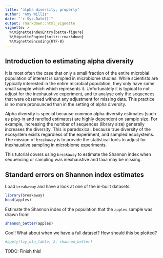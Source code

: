 ```yaml
---
title: "alpha diversity, properly"
author: "Amy Willis"
date: "`r Sys.Date()`"
output: rmarkdown::html_vignette
vignette: >
  %\VignetteIndexEntry{betta-figure}
  %\VignetteEngine{knitr::rmarkdown}
  %\VignetteEncoding{UTF-8}
---
```

  
## Introduction to estimating alpha diversity
 
It is most often the case that only a small fraction of the entire microbial population of interest is sampled in microbiome studies. While scientists are typically interested in the entire microbial population, they only have some small sample which which represents it. Unfortunately it is typical to not adjust for the inexhaustive experiment, and to analyse only the sequences that were observed without any adjustment for missing data. This practice is no more pronounced than in the setting of alpha diversity.

Alpha diversity is special because common alpha diversity estimates (such as plug-in and rarefied estimates) are highly dependent on sample size. For example, increasing the number of sequences (library size) generally increases the diversity. This is paradoxical, because true diversity of the ecosystem exists regardless of the experiment, and sampled ecosystems. The mission of `breakaway` is to provide the statistical tools to adjust for inexhaustive sampling in microbiome experiments.

This tutorial covers using `breakaway` to estimate the Shannon index when sequencing or sampling was inexhaustive and taxa may be missing. 

## Standard errors on Shannon index estimates 

Load `breakaway` and have a look at one of the in-built datasets.

```r
library(breakaway)
head(apples)
```

Estimate the Shannon index of the population that the `apples` sample was drawn from!
```r
shannon_better(apples)
```

Cool! What about when we have a full dataset? How should this be plotted?

```r
#apply(toy_otu_table, 2, shannon_better)
```

TODO: Finish this!


<!-- Let's start by writing some functions to invent fake communities. This is so we can validate the idea on fake data. -->

<!-- ```{r} -->
<!-- library(breakaway) -->
<!-- library(ggplot2) -->
<!-- library(gridExtra) -->
<!-- library(dplyr) -->
<!-- library(magrittr) -->
<!-- library(grid) -->
<!-- library(lattice) -->


<!-- # create a total community -->
<!-- make_community2 <- function(CC, alpha_parameter = 1, beta_parameter = 2) { -->
<!--   relative_proportions <- rbeta(CC, alpha_parameter, beta_parameter) # this is just a good way to get relative abundances -->
<!--   raw_abundances <- relative_proportions/sum(relative_proportions) -->
<!--   output <- list() -->
<!--   output$proportions <- raw_abundances -->
<!--   output -->
<!-- } -->

<!-- # let's simulate some rarefaction curves -->
<!-- subsample_community <- function(population, n) { -->
<!--   output <- list() -->
<!--   who <- sample(population$names, n, replace = F) -->
<!--   community <- c(as.matrix(table(who))) -->
<!--   abundances <- community/sum(community) -->
<!--   output$names <- who -->
<!--   output$proportions <- abundances -->
<!--   output -->
<!-- } -->

<!-- draw_rarefaction <- function(population, pts = NA, replicates = 5, ecosystem = NA) { -->
<!--   rarefaction_table <- data.frame() -->
<!--   if (all(is.na(pts))) pts <- c(round(seq(from = 5, to = length(population$names)/100, length = 100)), -->
<!--                                 round(seq(from = length(population$names)/100, to = length(population$names)/10, length = 100)), -->
<!--                                 round(seq(from = length(population$names)/10, to = length(population$names)/4, length = 100)), -->
<!--                                 round(seq(from = length(population$names)/4, to = length(population$names), length = 10))) -->
<!--   who <- replicate(replicates, sample(population$names, length(population$names), replace = F)) -->
<!--   for (i in pts) { -->
<!--     subsample_diversity <- rep(NA, replicates) -->
<!--     subsample_shannon <- rep(NA, replicates) -->
<!--     for (j in 1:replicates) {   -->
<!--       subsample <- who[1:i, j] -->
<!--       subsample_diversity[j] <- length(unique(subsample)) -->
<!--       community <- c(as.matrix(table(subsample))) -->
<!--       proportions <- community/sum(community) -->
<!--       subsample_shannon[j] <- breakaway::shannon(proportions) -->
<!--     } -->
<!--     rarefaction_table %<>% rbind(data.frame("reads" = i,  -->
<!--                                             "richness" = min(subsample_diversity), "richness_max" = max(subsample_diversity),  -->
<!--                                             "shannon" = min(subsample_shannon), "shannon_max" = max(subsample_shannon),  -->
<!--                                             "ecosystem" = ecosystem, "type" = "rcurve")) -->
<!--   } -->
<!--   rarefaction_table -->
<!-- } -->

<!-- get_point <- function(ecosystem, read, label) { -->
<!--   read <- round(read) -->
<!--   my_population <- get(paste("population", ecosystem, sep="")) -->
<!--   ecosystem_name <- paste("ecosystem", ecosystem, sep="") -->
<!--   subsample <- sample(x = c(1:length(my_population$proportions)), size = read, prob = my_population$proportions, replace = T) -->

<!--   point <- data.frame("reads" = read,  -->
<!--                       "richness" = length(unique(subsample)), "richness_max" = NA, -->
<!--                       "shannon" = breakaway::shannon(c(as.matrix(table(subsample)))/sum(c(as.matrix(table(subsample))))),  -->
<!--                       "shannon_max" = NA,  -->
<!--                       "ecosystem" = ecosystem_name, "type" = "observation") -->
<!--   subsample1 <- list() -->
<!--   subsample1$names <- subsample -->
<!--   subsample1$proportions <- c(as.matrix(table(subsample)))/sum(c(as.matrix(table(subsample)))) -->
<!--   rarefied_sample <- draw_rarefaction(subsample1, replicates = 1, pts = seq(from = 1, to = read, length = 100),  -->
<!--                                       ecosystem = ecosystem_name) -->
<!--   rarefied_sample$type <- paste("rarefied_sample", label, sep="") -->

<!--   richness_estimate <- subsample %>% make_frequency_count_table %>% breakaway( output = F, answers = T, plot = F) %$% ci  -->

<!--   shannon_estimate <- subsample %>% make_frequency_count_table  %>% shannon_better -->

<!--   estimate <- data.frame("reads" = read,  -->
<!--                          "richness" = richness_estimate[1], "richness_max" = richness_estimate[2], -->
<!--                          "shannon" = shannon_estimate[1,4], "shannon_max" = shannon_estimate[1,5], -->
<!--                          "ecosystem" = ecosystem_name, "type" = paste("estimate", label, sep="")) -->

<!--   rbind(point, rarefied_sample, estimate) -->
<!-- } -->
<!-- get_truth <- function(ecosystem_number) { -->
<!--   ecosystem <- paste("population", ecosystem_number, sep = "") -->
<!--   population <- get(ecosystem) -->
<!--   data.frame("reads" = 0, "richness" = length(population$proportions), "richness_max" = NA, -->
<!--              "shannon" = breakaway::shannon(population$proportions), "shannon_max" = NA,  -->
<!--              "ecosystem" =  paste("ecosystem", ecosystem_number, sep = ""), "type" = "truth") -->
<!-- } -->
<!-- ``` -->

<!-- Now let's actually create some communities, and draw some pretend samples from them. -->

<!-- ```{r} -->
<!-- set.seed(170918) -->

<!-- Ca = 6000 -->
<!-- Cb = 5000 -->
<!-- aa = 0.5 -->
<!-- ab = aa -->
<!-- ba = 3 -->
<!-- bb = 1 -->

<!-- # rarefaction curves -->
<!-- population1 <- make_community2(Ca, alpha_parameter = aa, beta_parameter = ab) -->
<!-- population2 <- make_community2(Cb, alpha_parameter = ba, beta_parameter = bb) -->

<!-- # observations and truth -->
<!-- truth <- rbind(get_truth(1), get_truth(2)) -->

<!-- observations <- rbind(get_point(2, 25000, 1),  -->
<!--                       get_point(2, 12000, 2), -->
<!--                       get_point(2, 8000, 3),  -->
<!--                       get_point(2, 7000, 4), -->
<!--                       get_point(2, 16000, 5), -->
<!--                       get_point(1, 8000, 1), -->
<!--                       get_point(1, 14000, 2), -->
<!--                       get_point(1, 5000, 3), -->
<!--                       get_point(1, 7500, 4), -->
<!--                       get_point(1, 4500, 5), -->
<!--                       get_point(1, 3000, 6)) -->
<!-- rarefaction_level <- observations %>% filter(type == "observation") %>% select(reads) %>% min -->

<!-- rarefaction_table <- rbind(observations, truth) -->
<!-- rarefaction_table %>% select(ecosystem) %>% unlist %>% substring(10, 11) %>% as.numeric -> rarefaction_table$ecosystem_number -->


<!-- plot_base <- ggplot(data = rarefaction_table, aes(col = ecosystem)) + -->
<!--   theme_bw()  -->

<!-- plot_5_a <- plot_base +  -->
<!--   labs(x="No. reads", y="Taxonomic richness",col = "") + -->
<!--   coord_cartesian(xlim = c(0, 26000), ylim=c(0, 7000)) +  -->
<!--   geom_point(data = rarefaction_table %>% filter(type == "observation"),  -->
<!--              aes(x=reads, y=richness, col = ecosystem))+ -->
<!--   theme(legend.position = c(0.7, 0.25), legend.text=element_text(size=7))  + -->
<!--   scale_color_discrete(name="", -->
<!--                        breaks=c("ecosystem1", "ecosystem2"),  -->
<!--                        labels=c("Environment A", "Environment B")) + -->
<!--   guides(fill=FALSE) -->
<!-- plot_5_b <- plot_base +  -->
<!--   labs(x="No. reads", y="Shannon diversity",col = "") + -->
<!--   coord_cartesian(xlim=c(0, 26000), ylim=c(7, 9)) +  -->
<!--   geom_point(data = rarefaction_table %>% filter(type == "observation"),  -->
<!--              aes(x=reads, y=shannon, col = ecosystem))+ -->
<!--   theme(legend.position = c(0.7, 0.3), legend.text=element_text(size=7))  + -->
<!--   scale_color_discrete(name="", -->
<!--                        breaks=c("ecosystem1", "ecosystem2"),  -->
<!--                        labels=c("Environment A", "Environment B")) + -->
<!--   guides(fill=FALSE) -->

<!-- plot_6_a <- plot_5_a +  -->
<!--   geom_ribbon(data = rarefaction_table %>% filter(type == "rcurve"), -->
<!--               aes(x=reads, ymin=richness, ymax=richness_max, col = ecosystem, fill = ecosystem), alpha = 0, linetype = 0) + -->
<!--   geom_point(data = rarefaction_table %>% filter(type == "observation"), -->
<!--            aes(x=reads, y=richness, col = ecosystem))+ -->
<!--   geom_line(data = rarefaction_table %>% filter(type == "rarefied_sample1"), -->
<!--             aes(x=reads, y=richness, col = ecosystem)) + -->
<!--   ggtitle("Rarefaction curve") +  -->
<!--   geom_line(data = rarefaction_table %>% filter(type == "rarefied_sample2"), -->
<!--             aes(x=reads, y=richness, col = ecosystem))  -->

<!-- plot_6_d <- plot_5_b +  -->
<!--   geom_ribbon(data = rarefaction_table %>% filter(type == "rcurve"), -->
<!--               aes(x=reads, ymin=shannon, ymax=shannon_max, col = ecosystem, fill = ecosystem), alpha = 0, linetype = 0) + -->
<!--   geom_point(data = rarefaction_table %>% filter(type == "observation"), -->
<!--              aes(x=reads, y=shannon, col = ecosystem))+ -->
<!--   geom_line(data = rarefaction_table %>% filter(type == "rarefied_sample1"), -->
<!--             aes(x=reads, y=shannon, col = ecosystem)) + -->
<!--   geom_line(data = rarefaction_table %>% filter(type == "rarefied_sample2"), -->
<!--             aes(x=reads, y=shannon, col = ecosystem)) + -->
<!--   ggtitle("Rarefaction curve") -->


<!-- plot_7a_left <- plot_6_a + geom_hline(data = rarefaction_table %>% filter(type == "truth"),  -->
<!--              aes(yintercept=richness, col = ecosystem), lty = 2)  -->

<!-- plot_7b_left <- plot_6_d + geom_hline(data = rarefaction_table %>% filter(type == "truth"),  -->
<!--              aes(yintercept=shannon, col = ecosystem), lty = 2)  -->

<!-- plot_7_a <- plot_base +  -->
<!--   scale_x_continuous(name="Environment", breaks=c(1,2), labels=c("A", "B"), limits = c(0.5, 2.5)) + -->
<!--   geom_point(data = rarefaction_table %>% filter(type == "observation"),  -->
<!--              aes(x=ecosystem_number + c(seq(-0.1, 0.1, length.out = 6),  -->
<!--                                         seq(-0.1, 0.1, length.out = 5)), y=richness, col = ecosystem), alpha = 0.1) +  -->
<!--   geom_linerange(data = rarefaction_table %>% filter(substr(type, 1, 8) == "estimate"),  -->
<!--                  aes(x = ecosystem_number + c(seq(-0.1, 0.1, length.out = 6),  -->
<!--                                               seq(-0.1, 0.1, length.out = 5)), ymin=richness, ymax = richness_max), lty = 1) +  -->
<!--   geom_hline(data = rarefaction_table %>% filter(type == "truth"),  -->
<!--              aes(yintercept=richness, col = ecosystem), lty = 2) + -->
<!--   labs(y="Taxonomic richness",col = "") + -->
<!--   theme(legend.position="none") + -->
<!--   ggtitle("Estimated true richness with error") +  -->
<!--   coord_cartesian(ylim=c(0, 7000)) -->

<!-- plot_7_b <- plot_base +  -->
<!--   scale_x_continuous(name="Environment", breaks=c(1,2), labels=c("A", "B"), limits = c(0.5, 2.5)) + -->
<!--   geom_point(data = rarefaction_table %>% filter(type == "observation"),  -->
<!--              aes(x=ecosystem_number + c(seq(-0.1, 0.1, length.out = 6),  -->
<!--                                         seq(-0.1, 0.1, length.out = 5)), y=shannon, col = ecosystem), alpha = 0.1) +  -->
<!--   geom_linerange(data = rarefaction_table %>% filter(substr(type, 1, 8) == "estimate"),  -->
<!--                  aes(x = ecosystem_number + c(seq(-0.1, 0.1, length.out = 6),  -->
<!--                                               seq(-0.1, 0.1, length.out = 5)), ymin=shannon, ymax = shannon_max), lty = 1) +  -->
<!--   geom_hline(data = rarefaction_table %>% filter(type == "truth"),  -->
<!--              aes(yintercept=shannon, col = ecosystem), lty = 2) + -->
<!--   labs(y="Shannon index",col = "") + -->
<!--   theme(legend.position="none") + -->
<!--   ggtitle("Estimated true Shannon with error") +  -->
<!--   coord_cartesian(ylim=c(7, 9)) -->

<!-- plot_14_a <- plot_base +  -->
<!--   scale_x_continuous(name="Environment", breaks=c(1,2), labels=c("A", "B"), limits = c(0.5, 2.5)) + -->
<!--   geom_linerange(data = rarefaction_table %>% filter(substr(type, 1, 8) == "estimate"),  -->
<!--                  aes(x = ecosystem_number + c(seq(-0.1, 0.1, length.out = 6),  -->
<!--                                               seq(-0.1, 0.1, length.out = 5)), ymin=richness, ymax = richness_max), lty = 1) +  -->
<!--   labs(y="Taxonomic richness",col = "") + -->
<!--   theme(legend.position="none") + -->
<!--   ggtitle("Estimated true richness with error") +  -->
<!--   coord_cartesian(ylim=c(0, 7000)) -->

<!-- plot_14_b <- plot_base +  -->
<!--   scale_x_continuous(name="Environment", breaks=c(1,2), labels=c("A", "B"), limits = c(0.5, 2.5)) + -->
<!--   geom_linerange(data = rarefaction_table %>% filter(substr(type, 1, 8) == "estimate"),  -->
<!--                  aes(x = ecosystem_number + c(seq(-0.1, 0.1, length.out = 6),  -->
<!--                                               seq(-0.1, 0.1, length.out = 5)), ymin=shannon, ymax = shannon_max), lty = 1) +  -->
<!--   labs(y="Shannon index",col = "") + -->
<!--   theme(legend.position="none") + -->
<!--   ggtitle("Estimated true Shannon with error") +  -->
<!--   coord_cartesian(ylim=c(7, 9)) -->

<!-- plot_6_b <- plot_base + -->
<!--   labs(y="Taxonomic richness",col = "") + -->
<!--   coord_cartesian(ylim=c(0, 7000)) +  -->
<!--   geom_point(data = rarefaction_table %>% filter(type == "observation"),  -->
<!--              aes(x=ecosystem_number+ c(seq(-0.1, 0.1, length.out = 6),  -->
<!--                                        seq(-0.1, 0.1, length.out = 5)), y=richness, col = ecosystem)) +  -->
<!--   # geom_hline(data = rarefaction_table %>% filter(type == "truth"),  -->
<!--   #            aes(yintercept=richness, col = ecosystem), lty = 2) + -->
<!--   ggtitle("Raw richness") + -->
<!--   scale_x_continuous(name="Environment", breaks=c(1,2), labels=c("A", "B"), limits = c(0.5, 2.5)) + -->
<!--   theme(legend.position="none")  -->

<!-- plot_6_e <- plot_base +   -->
<!--   labs(y="Shannon diversity",col = "") + -->
<!--   scale_x_continuous(name="Environment", breaks=c(1,2), labels=c("A", "B"), limits = c(0.5, 2.5)) + -->
<!--   geom_point(data = rarefaction_table %>% filter(type == "observation"),  -->
<!--              aes(x=ecosystem_number+ c(seq(-0.1, 0.1, length.out = 6),  -->
<!--                                        seq(-0.1, 0.1, length.out = 5)), y=shannon, col = ecosystem)) +  -->
<!--   # geom_hline(data = rarefaction_table %>% filter(type == "truth"),  -->
<!--   #            aes(yintercept=shannon, col = ecosystem), lty = 2) + -->
<!--   theme(legend.position="none") + -->
<!--   ggtitle("Raw Shannon index") + -->
<!--   coord_cartesian(ylim=c(7, 9))  -->

<!-- grid.arrange(grobs = list(plot_6_b, plot_6_e, plot_14_a, plot_14_b),  -->
<!--              layout_matrix =  matrix(c(1, 2, 3, 4), nrow = 2)) -->
<!-- ``` -->

